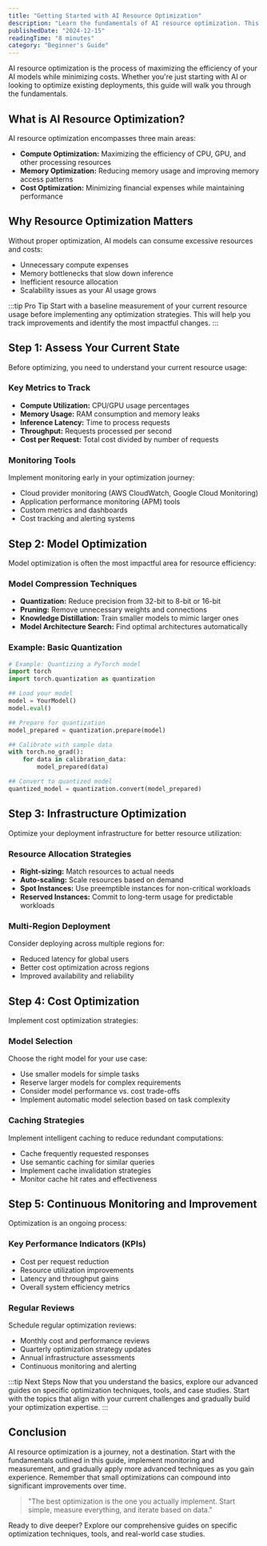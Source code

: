 ```yaml
---
title: "Getting Started with AI Resource Optimization"
description: "Learn the fundamentals of AI resource optimization. This comprehensive guide covers compute, memory, and cost optimization strategies for beginners."
publishedDate: "2024-12-15"
readingTime: "8 minutes"
category: "Beginner's Guide"
---
```


AI resource optimization is the process of maximizing the efficiency of your AI models while minimizing costs. Whether you're just starting with AI or looking to optimize existing deployments, this guide will walk you through the fundamentals.

## What is AI Resource Optimization?

AI resource optimization encompasses three main areas:

- **Compute Optimization:** Maximizing the efficiency of CPU, GPU, and other processing resources
- **Memory Optimization:** Reducing memory usage and improving memory access patterns
- **Cost Optimization:** Minimizing financial expenses while maintaining performance

## Why Resource Optimization Matters

Without proper optimization, AI models can consume excessive resources and costs:

- Unnecessary compute expenses
- Memory bottlenecks that slow down inference
- Inefficient resource allocation
- Scalability issues as your AI usage grows

:::tip Pro Tip
Start with a baseline measurement of your current resource usage before implementing any optimization strategies. This will help you track improvements and identify the most impactful changes.
:::

## Step 1: Assess Your Current State

Before optimizing, you need to understand your current resource usage:

### Key Metrics to Track

- **Compute Utilization:** CPU/GPU usage percentages
- **Memory Usage:** RAM consumption and memory leaks
- **Inference Latency:** Time to process requests
- **Throughput:** Requests processed per second
- **Cost per Request:** Total cost divided by number of requests

### Monitoring Tools

Implement monitoring early in your optimization journey:

- Cloud provider monitoring (AWS CloudWatch, Google Cloud Monitoring)
- Application performance monitoring (APM) tools
- Custom metrics and dashboards
- Cost tracking and alerting systems

## Step 2: Model Optimization

Model optimization is often the most impactful area for resource efficiency:

### Model Compression Techniques

- **Quantization:** Reduce precision from 32-bit to 8-bit or 16-bit
- **Pruning:** Remove unnecessary weights and connections
- **Knowledge Distillation:** Train smaller models to mimic larger ones
- **Model Architecture Search:** Find optimal architectures automatically

### Example: Basic Quantization

```python
# Example: Quantizing a PyTorch model
import torch
import torch.quantization as quantization

## Load your model
model = YourModel()
model.eval()

## Prepare for quantization
model_prepared = quantization.prepare(model)

## Calibrate with sample data
with torch.no_grad():
    for data in calibration_data:
        model_prepared(data)

## Convert to quantized model
quantized_model = quantization.convert(model_prepared)
```

## Step 3: Infrastructure Optimization

Optimize your deployment infrastructure for better resource utilization:

### Resource Allocation Strategies

- **Right-sizing:** Match resources to actual needs
- **Auto-scaling:** Scale resources based on demand
- **Spot Instances:** Use preemptible instances for non-critical workloads
- **Reserved Instances:** Commit to long-term usage for predictable workloads

### Multi-Region Deployment

Consider deploying across multiple regions for:

- Reduced latency for global users
- Better cost optimization across regions
- Improved availability and reliability

## Step 4: Cost Optimization

Implement cost optimization strategies:

### Model Selection

Choose the right model for your use case:

- Use smaller models for simple tasks
- Reserve larger models for complex requirements
- Consider model performance vs. cost trade-offs
- Implement automatic model selection based on task complexity

### Caching Strategies

Implement intelligent caching to reduce redundant computations:

- Cache frequently requested responses
- Use semantic caching for similar queries
- Implement cache invalidation strategies
- Monitor cache hit rates and effectiveness

## Step 5: Continuous Monitoring and Improvement

Optimization is an ongoing process:

### Key Performance Indicators (KPIs)

- Cost per request reduction
- Resource utilization improvements
- Latency and throughput gains
- Overall system efficiency metrics

### Regular Reviews

Schedule regular optimization reviews:

- Monthly cost and performance reviews
- Quarterly optimization strategy updates
- Annual infrastructure assessments
- Continuous monitoring and alerting

:::tip Next Steps
Now that you understand the basics, explore our advanced guides on specific optimization techniques, tools, and case studies. Start with the topics that align with your current challenges and gradually build your optimization expertise.
:::

## Conclusion

AI resource optimization is a journey, not a destination. Start with the fundamentals outlined in this guide, implement monitoring and measurement, and gradually apply more advanced techniques as you gain experience. Remember that small optimizations can compound into significant improvements over time.

> "The best optimization is the one you actually implement. Start simple, measure everything, and iterate based on data."

Ready to dive deeper? Explore our comprehensive guides on specific optimization techniques, tools, and real-world case studies. 